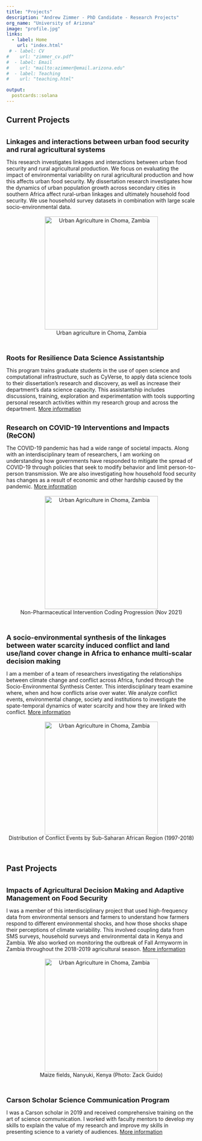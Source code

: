 ```yaml
---
title: "Projects"
description: "Andrew Zimmer - PhD Candidate - Research Projects"
org_name: "University of Arizona"
image: "profile.jpg"
links:
  - label: Home
    url: "index.html"
 # - label: CV
#    url: "zimmer_cv.pdf"
#  - label: Email
#    url: "mailto:azimmer@email.arizona.edu"
#  - label: Teaching
#    url: "teaching.html"

output:
  postcards::solana
---
```

## Current Projects
<br>
<font size="4"> **Linkages and interactions between urban food security and rural agricultural systems**</font> 
<br>

This research investigates linkages and interactions between urban food security and rural agricultural production. We focus on evaluating the impact of environmental variability on rural agricultural production and how this affects urban food security. My dissertation research investigates how the dynamics of urban population growth across secondary cities in southern Africa affect rural-urban linkages and ultimately household food security. We use household survey datasets in combination with large scale socio-environmental data. 
<center>
<br>
![Urban Agriculture in Choma, Zambia](urban_ag.jpg){width=300px; height=300px}
<br>
Urban agriculture in Choma, Zambia
</center>
<br>
<br>
<font size="4"> **Roots for Resilience Data Science Assistantship**</font> 
<br>

This program trains graduate students in the use of open science and computational infrastructure, such as CyVerse, to apply data science tools to their dissertation’s research and discovery, as well as increase their department’s data science capacity. This assistantship includes discussions, training, exploration and experimentation with tools supporting personal research activities within my research group and across the department. [More information][r4r]
<br>
<br>


<font size="4"> **Research on COVID-19 Interventions and Impacts (ReCON)**</font> 
<br>

The COVID-19 pandemic has had a wide range of societal impacts. Along with an interdisciplinary team of researchers, I am working on understanding how governments have responded to mitigate the spread of COVID-19 through policies that seek to modify behavior and limit person-to-person transmission. We are also investigating how household food security has changes as a result of economic and other hardship caused by the pandemic. [More information][recon]
<center>
<br>
![Urban Agriculture in Choma, Zambia](covidmap.jpg){width=300px; height=300px}
<br>
Non-Pharmaceutical Intervention Coding Progression (Nov 2021)
</center>
<br>
<br>
<font size="4"> **A socio-environmental synthesis of the linkages between water scarcity induced conflict and land use/land cover change in Africa to enhance multi-scalar decision making**</font> 
<br>

I am a member of a team of researchers investigating the relationships between climate change and conflict across Africa, funded through the Socio-Environmental Synthesis Center. This interdisciplinary team examine where, when and how conflicts arise over water. We analyze conflict events, environmental change, society and institutions to investigate the spate-temporal dynamics of water scarcity and how they are linked with conflict. [More information][sesync] 
<center>
<br>
![Urban Agriculture in Choma, Zambia](sesync.jpg){width=300px; height=300px}
<br>
Distribution of Conflict Events by Sub-Saharan African Region (1997-2018)
</center>
<br>

## Past Projects
<br>
<font size="4"> **Impacts of Agricultural Decision Making and Adaptive Management on Food Security**</font> 
<br>

I was a member of this interdisciplinary project that used high-frequency data from environmental sensors and farmers to understand how farmers respond to different environmental shocks, and how those shocks shape their perceptions of climate variability. This involved coupling data from SMS surveys, household surveys and environmental data in Kenya and Zambia. We also worked on monitoring the outbreak of Fall Armyworm in Zambia throughout the 2018-2019 agricultural season. [More information][faw]
<center>
<br>
![Urban Agriculture in Choma, Zambia](kenya.jpg){width=300px; height=300px}
<br>
Maize fields, Nanyuki, Kenya (Photo: Zack Guido)
</center>
<br>
<br>
<font size="4"> **Carson Scholar Science Communication Program**</font> 
<br>

I was a Carson scholar in 2019 and received comprehensive training on the art of science communication. I worked with faculty mentors to develop my skills to explain the value of my research and improve my skills in presenting science to a variety of audiences. [More information][carson]






[recon]:https://covidinterventions.arizona.edu
[sesync]:https://www.sesync.org/project/propose-a-pursuit/a-socio-environmental-synthesis-of-the-linkages-between-water-scarcity
[r4r]:https://datascience.arizona.edu/roots-resilience-0
[faw]:http://www.faw.environment.arizona.edu/about_us.html
[carson]:https://carson.arizona.edu


